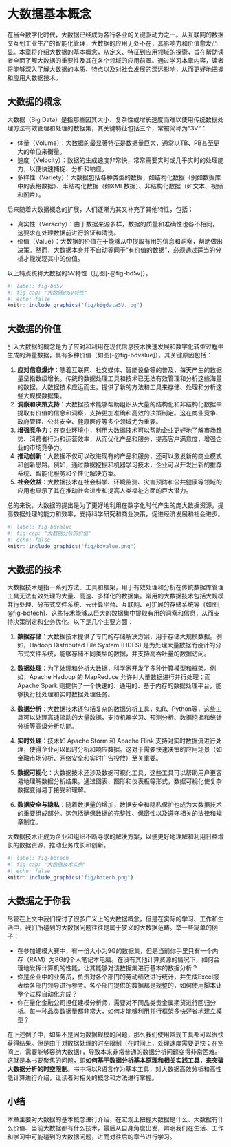 # 大数据基本概念

在当今数字化时代，大数据已经成为各行各业的关键驱动力之一。从互联网的数据交互到工业生产的智能化管理，大数据的应用无处不在，其影响力和价值愈发凸显。本章将介绍大数据的基本概念，从定义、特征到应用领域的探索，旨在帮助读者全面了解大数据的重要性及其在各个领域的应用前景。通过学习本章内容，读者将能够深入了解大数据的本质、特点以及对社会发展的深远影响，从而更好地把握和应用大数据技术。

## 大数据的概念

大数据（Big Data）是指那些因其大小、复杂性或增长速度而难以使用传统数据处理方法有效管理和处理的数据集，其关键特征包括三个，常被简称为“3V”：

-   体量（Volume）：大数据的最显著特征是数据量巨大，通常以TB、PB甚至更大的单位来衡量。
-   速度（Velocity）：数据的生成速度非常快，常常需要实时或几乎实时的处理能力，以便快速捕捉、分析和响应。
-   多样性（Variety）：大数据包括各种类型的数据，如结构化数据（例如数据库中的表格数据）、半结构化数据（如XML数据）、非结构化数据（如文本、视频和图片）。

后来随着大数据概念的扩展，人们逐渐为其又补充了其他特性，包括：

-   真实性（Veracity）：由于数据来源多样，数据的质量和准确性也各不相同，这要求在处理数据前进行验证和清洗。
-   价值（Value）：大数据的价值在于能够从中提取有用的信息和洞察，帮助做出决策。然而，大数据本身并不自动等同于“有价值的数据”，必须通过适当的分析才能发现其中的价值。

以上特点统称大数据的5V特性（见图[-@fig-bd5v]）。

```{r}
#| label: fig-bd5v
#| fig-cap: "大数据的5V特性"
#| echo: false
knitr::include_graphics("fig/bigdata5V.jpg")
```

## 大数据的价值

引入大数据的概念是为了应对和利用在现代信息技术快速发展和数字化转型过程中生成的海量数据，具有多种价值（如图[-@fig-bdvalue]）。其关键原因包括：

1.  **应对信息爆炸**：随着互联网、社交媒体、智能设备等的普及，每天产生的数据量呈指数级增长。传统的数据处理工具和技术已无法有效管理和分析这些海量的数据。大数据技术应运而生，提供了新的方法和工具来存储、处理和分析这些大规模数据集。
2.  **洞察和决策支持**：大数据技术能够帮助组织从大量的结构化和非结构化数据中提取有价值的信息和洞察，支持更加准确和高效的决策制定。这在商业竞争、政府管理、公共安全、健康医疗等多个领域尤为重要。
3.  **增强竞争力**：在商业环境中，利用大数据技术可以帮助企业更好地了解市场趋势、消费者行为和运营效率，从而优化产品和服务，提高客户满意度，增强企业的市场竞争力。
4.  **推动创新**：大数据不仅可以改进现有的产品和服务，还可以激发新的商业模式和创新思路。例如，通过数据挖掘和机器学习技术，企业可以开发出新的推荐系统、智能化服务和个性化解决方案。
5.  **社会效益**：大数据技术在社会科学、环境监测、灾害预防和公共健康等领域的应用也显示了其在推动社会进步和提高人类福祉方面的巨大潜力。

总的来说，大数据的提出是为了更好地利用在数字化时代产生的庞大数据资源，提高数据处理的能力和效率，支持科学研究和商业决策，促进经济发展和社会进步。

```{r}
#| label: fig-bdvalue
#| fig-cap: "大数据分析的价值"
#| echo: false
knitr::include_graphics("fig/bdvalue.png")
```

## 大数据的技术

大数据技术是指一系列方法、工具和框架，用于有效处理和分析在传统数据库管理工具无法有效处理的大量、高速、多样化的数据集。常用的大数据技术包括大规模并行处理、分布式文件系统、云计算平台、互联网、可扩展的存储系统等（如图[-@fig-bdtech]，这些技术能够从巨大的数据集中提取有用的洞察和信息，从而支持决策制定和业务优化。以下是几个主要方面：

1.  **数据存储**：大数据技术提供了专门的存储解决方案，用于存储大规模数据。例如，Hadoop Distributed File System (HDFS) 是为处理大量数据而设计的分布式文件系统，能够存储不同类型的数据，并支持高吞吐量的数据访问。

2.  **数据处理**：为了处理和分析大数据，科学家开发了多种计算模型和框架。例如，Apache Hadoop 的 MapReduce 允许对大量数据进行并行处理；而Apache Spark 则提供了一个快速的、通用的、基于内存的数据处理平台，能够执行批处理和实时数据处理任务。

3.  **数据分析**：大数据技术还包括复杂的数据分析工具，如R、Python等，这些工具可以处理高速流动的大量数据，支持机器学习、预测分析、数据挖掘和统计分析等高级分析功能。

4.  **实时处理**：技术如 Apache Storm 和 Apache Flink 支持对实时数据流进行处理，使得企业可以即时分析和响应数据。这对于需要快速决策的应用场景（如金融市场分析、网络安全和实时广告投放）至关重要。

5.  **数据可视化**：大数据技术还涉及数据可视化工具，这些工具可以帮助用户更容易地理解数据分析结果。通过图表、图形和仪表板等形式，数据可视化使复杂数据变得易于接受和理解。

6.  **数据安全与隐私**：随着数据量的增加，数据安全和隐私保护也成为大数据技术的重要组成部分。这包括确保数据的完整性、保密性以及遵守相关的法律和规章制度。

大数据技术正成为企业和组织不断寻求的解决方案，以便更好地理解和利用日益增长的数据资源，推动业务成长和创新。

```{r}
#| label: fig-bdtech
#| fig-cap: "大数据技术实例"
#| echo: false
knitr::include_graphics("fig/bdtech.png")
```

## 大数据之于你我

尽管在上文中我们探讨了很多广义上的大数据概念，但是在实际的学习、工作和生活中，我们所碰到的大数据问题往往是属于狭义的大数据范畴。举一些简单的例子：

-   在参加建模大赛中，有一份大小为9G的数据集，但是当前你手里只有一个内存（RAM）为8G的个人笔记本电脑。在没有其他计算资源的情况下，如何合理地发挥计算机的性能，让其能够对该数据集进行基本的数据分析？
-   你是企业中的业务员，负责对各个部门的劳动绩效进行统计，并生成Excel报表给各部门领导进行参考。各个部门提供的数据都是规整的，如何使用脚本让整个过程自动化完成？
-   你在量化金融公司担任建模分析师，需要对不同品类贵金属期货进行回归分析。每一种品类数据量都非常大，如何才能够利用并行框架多快好省地建立模型？

在上述例子中，如果不是因为数据规模的问题，那么我们使用常规工具都可以很快获得结果。但是由于对数据处理的时空限制（在时间上，处理速度需要更快；在空间上，需要能够容纳大数据），导致本来非常普通的数据分析问题变得非常困难。这就是本书要聚焦的问题，即**如何基于数据分析基本原理和相关实践工具，来突破大数据分析的时空限制**。书中将以R语言作为基本工具，对大数据高效分析和高性能计算进行介绍，让读者对相关的概念和方法进行掌握。

## 小结

本章主要对大数据的基本概念进行介绍，在宏观上把握大数据是什么、大数据有什么价值、当前大数据都有什么技术，最后从自身角度出发，辨明我们在生活、工作和学习中可能碰到的大数据问题，进而对往后的章节进行学习。
